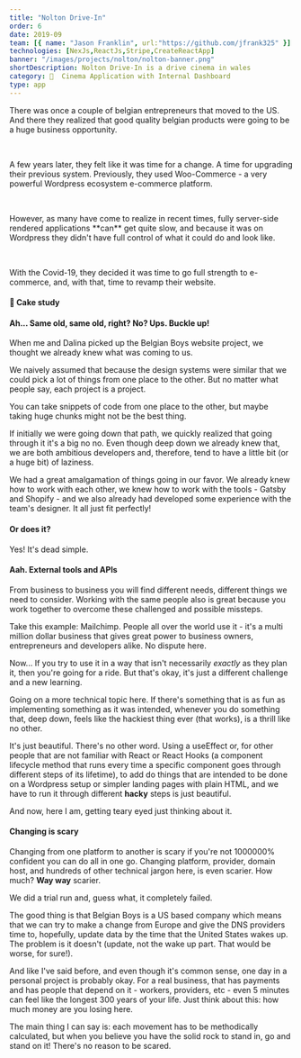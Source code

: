 ```yaml
---
title: "Nolton Drive-In"
order: 6
date: 2019-09
team: [{ name: "Jason Franklin", url:"https://github.com/jfrank325" }]
technologies: [NexJs,ReactJs,Stripe,CreateReactApp]
banner: "/images/projects/nolton/nolton-banner.png"
shortDescription: Nolton Drive-In is a drive cinema in wales
category: 🎥  Cinema Application with Internal Dashboard
type: app
---
```


<TLDR>
  <p>
    There was once a couple of belgian entrepreneurs that moved to the US. And
    there they realized that good quality belgian products were going to be a
    huge business opportunity.
  </p>
  <br />
  <p>
    A few years later, they felt like it was time for a change. A time for
    upgrading their previous system. Previously, they used Woo-Commerce - a very
    powerful Wordpress ecosystem e-commerce platform.
  </p>
  <br />
  <p>
    However, as many have come to realize in recent times, fully server-side
    rendered applications **can** get quite slow, and because it was on
    Wordpress they didn't have full control of what it could do and look like.
  </p>
  <br />
  <p>
    With the Covid-19, they decided it was time to go full strength to
    e-commerce, and, with that, time to revamp their website.
  </p>
</TLDR>

#### <EmojiWrapper>🍰</EmojiWrapper> Cake study

#### Ah... Same old, same old, right? No? Ups. Buckle up!

When me and Dalina picked up the Belgian Boys website project, we thought we already knew what was coming to us.

We naively assumed that because the design systems were similar that we could pick a lot of things from one place to the other. But no matter what people say, each project is a project.

You can take snippets of code from one place to the other, but maybe taking huge chunks might not be the best thing.

If initially we were going down that path, we quickly realized that going through it it's a big no no. Even though deep down we already knew that, we are both ambitious developers and, therefore, tend to have a little bit (or a huge bit) of laziness.

We had a great amalgamation of things going in our favor. We already knew how to work with each other, we knew how to work with the tools - Gatsby and Shopify - and we also already had developed some experience with the team's designer. It all just fit perfectly!

#### Or does it?

Yes! It's dead simple.

#### Aah. External tools and APIs

From business to business you will find different needs, different things we need to consider. Working with the same people also is great because you work together to overcome these challenged and possible missteps.

Take this example: Mailchimp. People all over the world use it - it's a multi million dollar business that gives great power to business owners, entrepreneurs and developers alike. No dispute here.

Now... If you try to use it in a way that isn't necessarily _exactly_ as they plan it, then you're going for a ride. But that's okay, it's just a different challenge and a new learning.

Going on a more technical topic here. If there's something that is as fun as implementing something as it was intended, whenever you do something that, deep down, feels like the hackiest thing ever (that works), is a thrill like no other.

It's just beautiful. There's no other word. Using a useEffect or, for other people that are not familiar with React or React Hooks (a component lifecycle method that runs every time a specific component goes through different steps of its lifetime), to add do things that are intended to be done on a Wordpress setup or simpler landing pages with plain HTML, and we have to run it through different **hacky** steps is just beautiful.

And now, here I am, getting teary eyed just thinking about it.

#### Changing is scary

Changing from one platform to another is scary if you're not 1000000% confident you can do all in one go. Changing platform, provider, domain host, and hundreds of other technical jargon here, is even scarier. How much? **Way way** scarier.

We did a trial run and, guess what, it completely failed.

The good thing is that Belgian Boys is a US based company which means that we can try to make a change from Europe and give the DNS providers time to, hopefully, update data by the time that the United States wakes up. The problem is it doesn't (update, not the wake up part. That would be worse, for sure!).

And like I've said before, and even though it's common sense, one day in a personal project is probably okay. For a real business, that has payments and has people that depend on it - workers, providers, etc - even 5 minutes can feel like the longest 300 years of your life. Just think about this: how much money are you losing here.

The main thing I can say is: each movement has to be methodically calculated, but when you believe you have the solid rock to stand in, go and stand on it! There's no reason to be scared.
